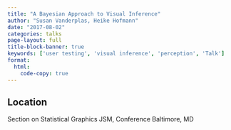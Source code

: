 ```yaml
---
title: "A Bayesian Approach to Visual Inference"
author: "Susan Vanderplas, Heike Hofmann"
date: "2017-08-02"
categories: talks
page-layout: full
title-block-banner: true
keywords: ['user testing', 'visual inference', 'perception', 'Talk']
format:
  html:
    code-copy: true
---
```

 

## Location
Section on Statistical Graphics
JSM, Conference
Baltimore, MD
